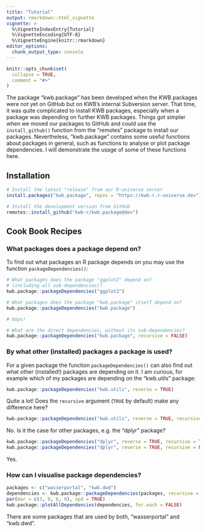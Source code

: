```yaml
---
title: "Tutorial"
output: rmarkdown::html_vignette
vignette: >
  %\VignetteIndexEntry{Tutorial}
  %\VignetteEncoding{UTF-8}
  %\VignetteEngine{knitr::rmarkdown}
editor_options: 
  chunk_output_type: console
---
```


```r
knitr::opts_chunk$set(
  collapse = TRUE,
  comment = "#>"
)
```

The package "kwb.package" has been developed when the KWB packages were not yet
on GitHub but on KWB's internal Subversion server. That time, it was quite
complicated to install KWB packages, especially when a package was depending
on further KWB packages. Things got simpler when we moved our packages to 
GitHub and could use the `install_github()` function from the "remotes" package
to install our packages. Nevertheless, "kwb.package" contains some useful 
functions about packages in general, such as functions to analyse or plot 
package dependencies. I will demonstrate the usage of some of these functions
here.

## Installation

```r
# Install the latest "release" from our R-universe server
install.packages("kwb.package", repos = "https://kwb-r.r-universe.dev")

# Install the development version from GitHub
remotes::install_github("kwb-r/kwb.package@dev")
```

## Cook Book Recipes

### What packages does a package depend on?

To find out what packages an R package depends on you may use the function `packageDependencies()`:

```r
# What packages does the package "ggplot2" depend on?
# (including all sub-dependencies)?
kwb.package::packageDependencies("ggplot2")

# What packages does the package "kwb.package" itself depend on?
kwb.package::packageDependencies("kwb.package")

# Oops!

# What are the direct dependencies, without its sub-dependencies?
kwb.package::packageDependencies("kwb.package", recursive = FALSE)
```

### By what other (installed) packages a package is used?

For a given package the function `packageDependencies()` can also find out
what other (installed!) packages are depending on it. I am curious, for example
which of my packages are depending on the "kwb.utils" package:

```r
kwb.package::packageDependencies("kwb.utils", reverse = TRUE)
```

Quite a lot!
Does the `recursive` argument (`TRUE` by default) make any difference here?

```r
kwb.package::packageDependencies("kwb.utils", reverse = TRUE, recursive = FALSE)
```

No. Is it the case for other packages, e.g. the "dplyr" package?

```r
kwb.package::packageDependencies("dplyr", reverse = TRUE, recursive = TRUE)
kwb.package::packageDependencies("dplyr", reverse = TRUE, recursive = FALSE)
```

Yes. 

### How can I visualise package dependencies?

```r
packages <- c("wasserportal", "kwb.dwd")
dependencies <- kwb.package::packageDependencies(packages, recursive = FALSE)
par(mar = c(3, 0, 6, 0), xpd = TRUE)
kwb.package::plotAllDependencies(dependencies, for.each = FALSE)
```

There are some packages that are used by both, "wasserportal" and "kwb.dwd".
